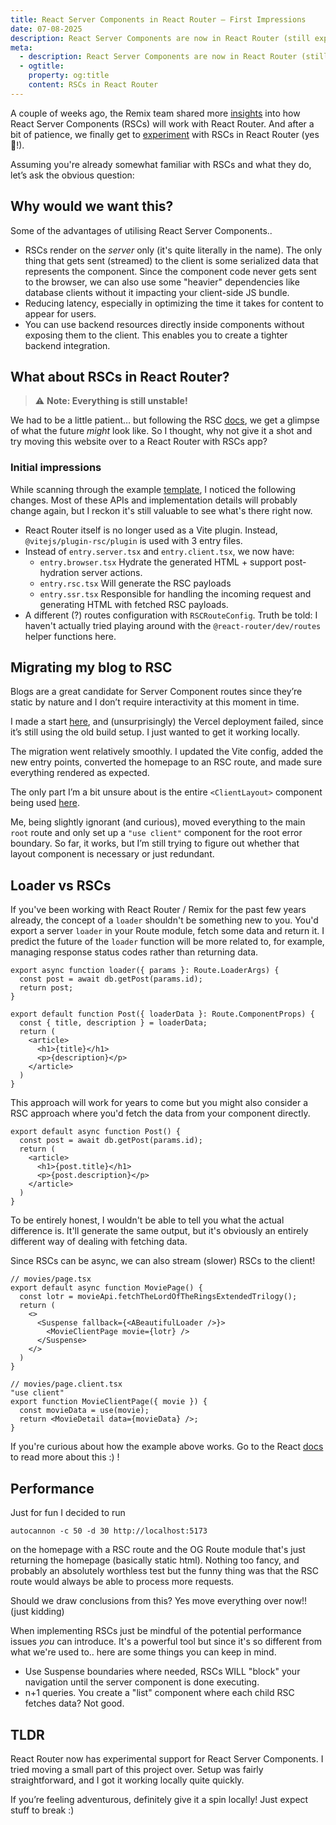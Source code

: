 ```yaml
---
title: React Server Components in React Router – First Impressions
date: 07-08-2025
description: React Server Components are now in React Router (still experimental). See how they work and what they mean for server rendering and faster pages.
meta:
  - description: React Server Components are now in React Router (still experimental). See how they work and what they mean for server rendering and faster pages.
  - ogtitle:
    property: og:title
    content: RSCs in React Router
---
```


A couple of weeks ago, the Remix team shared more [insights](https://remix.run/blog/react-router-and-react-server-components) into how React Server Components (RSCs) will work with React Router. And after a bit of patience, we finally get to [experiment](https://reactrouter.com/changelog#v770) with RSCs in React Router (yes 🎉!).

Assuming you're already somewhat familiar with RSCs and what they do, let’s ask the obvious question:

## Why would we want this?

Some of the advantages of utilising React Server Components..

- RSCs render on the _server_ only (it's quite literally in the name). The only thing that gets sent (streamed) to the client is some serialized data that represents the component. Since the component code never gets sent to the browser, we can also use some "heavier" dependencies like database clients without it impacting your client-side JS bundle.
- Reducing latency, especially in optimizing the time it takes for content to appear for users.
- You can use backend resources directly inside components without exposing them to the client. This enables you to create a tighter backend integration.

## What about RSCs in React Router?

> ⚠️ **Note: Everything is still unstable!**

We had to be a little patient… but following the RSC [docs](https://reactrouter.com/how-to/react-server-components), we get a glimpse of what the future _might_ look like. So I thought, why not give it a shot and try moving this website over to a React Router with RSCs app?

### Initial impressions

While scanning through the example [template](https://github.com/remix-run/react-router-templates/commit/2fb1d62477a1c3ffa36969419c4aa0921a0d6aa9), I noticed the following changes. Most of these APIs and implementation details will probably change again, but I reckon it's still valuable to see what's there right now.

- React Router itself is no longer used as a Vite plugin. Instead, `@vitejs/plugin-rsc/plugin` is used with 3 entry files.
- Instead of `entry.server.tsx` and `entry.client.tsx`, we now have:
  - `entry.browser.tsx` Hydrate the generated HTML + support post-hydration server actions.
  - `entry.rsc.tsx` Will generate the RSC payloads
  - `entry.ssr.tsx` Responsible for handling the incoming request and generating HTML with fetched RSC payloads.
- A different (?) routes configuration with `RSCRouteConfig`. Truth be told: I haven't actually tried playing around with the `@react-router/dev/routes` helper functions here.

## Migrating my blog to RSC

Blogs are a great candidate for Server Component routes since they’re static by nature and I don’t require interactivity at this moment in time.

I made a start [here](https://github.com/RaphaelBronsveld/raphaelbronsveld.com/commit/dd76bb03ef3d9fe453a748584f57d2b381246cf6), and (unsurprisingly) the Vercel deployment failed, since it’s still using the old build setup. I just wanted to get it working locally.

The migration went relatively smoothly. I updated the Vite config, added the new entry points, converted the homepage to an RSC route, and made sure everything rendered as expected.

The only part I’m a bit unsure about is the entire `<ClientLayout>` component being used [here](https://github.com/remix-run/react-router-templates/commit/2fb1d62477a1c3ffa36969419c4aa0921a0d6aa9#diff-a1ea4cd0c7d6d0fa0875c00b1a6eca71c5861ab752acac644961d11a75301710R9-R10).

Me, being slightly ignorant (and curious), moved everything to the main `root` route and only set up a `"use client"` component for the root error boundary. So far, it works, but I’m still trying to figure out whether that layout component is necessary or just redundant.

## Loader vs RSCs

If you've been working with React Router / Remix for the past few years already, the concept of a `loader` shouldn't be something new to you. You'd export a server `loader` in your Route module, fetch some data and return it. I predict the future of the `loader` function will be more related to, for example, managing response status codes rather than returning data.

```tsx
export async function loader({ params }: Route.LoaderArgs) {
  const post = await db.getPost(params.id);
  return post;
}

export default function Post({ loaderData }: Route.ComponentProps) {
  const { title, description } = loaderData;
  return (
    <article>
      <h1>{title}</h1>
      <p>{description}</p>
    </article>
  )
}
```

This approach will work for years to come but you might also consider a RSC approach where you'd fetch the data from your component directly.

```tsx
export default async function Post() {
  const post = await db.getPost(params.id);
  return (
    <article>
      <h1>{post.title}</h1>
      <p>{post.description}</p>
    </article>
  )
}
```

To be entirely honest, I wouldn't be able to tell you what the actual difference is. It'll generate the same output, but it's obviously an entirely different way of dealing with fetching data.

Since RSCs can be async, we can also stream (slower) RSCs to the client!

```tsx
// movies/page.tsx
export default async function MoviePage() {
  const lotr = movieApi.fetchTheLordOfTheRingsExtendedTrilogy();
  return (
    <>
      <Suspense fallback={<ABeautifulLoader />}>
        <MovieClientPage movie={lotr} />
      </Suspense>
    </>
  )
}

// movies/page.client.tsx
"use client"
export function MovieClientPage({ movie }) {
  const movieData = use(movie);
  return <MovieDetail data={movieData} />;
}
```

If you're curious about how the example above works. Go to the React [docs](https://react.dev/reference/react/use#streaming-data-from-server-to-client) to read more about this :) !

## Performance

Just for fun I decided to run
```shell
autocannon -c 50 -d 30 http://localhost:5173
```
on the homepage with a RSC route and the OG Route module that's just returning the homepage (basically static html). Nothing too fancy, and probably an absolutely worthless test but the funny thing was that the RSC route would always be able to process more requests.

Should we draw conclusions from this? Yes move everything over now!! (just kidding)

When implementing RSCs just be mindful of the potential performance issues _you_ can introduce. It's a powerful tool but since it's so different from what we're used to.. here are some things you can keep in mind.

- Use Suspense boundaries where needed, RSCs WILL "block" your navigation until the server component is done executing.
- n+1 queries. You create a "list" component where each child RSC fetches data? Not good.

## TLDR

React Router now has experimental support for React Server Components. I tried moving a small part of this project over. Setup was fairly straightforward, and I got it working locally quite quickly.

If you’re feeling adventurous, definitely give it a spin locally! Just expect stuff to break :)
